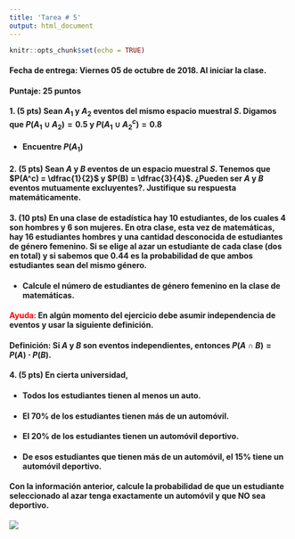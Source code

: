 ```yaml
---
title: 'Tarea # 5'
output: html_document
---
```


```r
knitr::opts_chunk$set(echo = TRUE)
```

#### **Fecha de entrega:** Viernes 05 de octubre de 2018. Al iniciar la clase. 

#### **Puntaje: 25 puntos** 

#### **1. (5 pts)** Sean $A_1$ y $A_2$ eventos del mismo espacio muestral $S$. Digamos que $P(A_1 \cup A_2)= 0.5$ y $P(A_1 \cup A^c_{2})= 0.8$

- #### Encuentre $P(A_1)$

#### **2. (5 pts)** Sean $A$ y $B$ eventos de un espacio muestral $S$. Tenemos que $P(A^c) = \dfrac{1}{2}$ y $P(B) = \dfrac{3}{4}$. ¿Pueden ser $A$ y $B$ eventos mutuamente excluyentes?. Justifique su respuesta matemáticamente. 

#### **3. (10 pts)** En una clase de estadística hay 10 estudiantes, de los cuales  4 son hombres  y 6 son mujeres. En otra clase, esta vez de matemáticas, hay 16 estudiantes hombres y una cantidad desconocida de estudiantes de género femenino. Si se elige al azar un estudiante de cada clase (dos en total) y si sabemos que 0.44 es la probabilidad de que ambos estudiantes sean del mismo género. 

- #### Calcule el número de estudiantes de género femenino en la clase de matemáticas.

#### <span style="color:red">Ayuda: </span> En algún momento del ejercicio debe asumir independencia de eventos y usar la siguiente definición. 

#### Definición: Si $A$ y $B$  son eventos independientes, entonces $P(A \cap B) = P(A)\cdot P(B)$.

#### **4. (5 pts)** En cierta universidad,

- #### Todos los estudiantes tienen al menos un auto.
- #### El 70% de los estudiantes tienen más de un automóvil.
- #### El 20% de los estudiantes tienen un automóvil deportivo.
- #### De esos estudiantes que tienen más de un automóvil, el 15% tiene un automóvil deportivo.

#### Con la información anterior, calcule la probabilidad de que un estudiante seleccionado al azar tenga exactamente un automóvil y que NO sea deportivo.


![](blanco.png)



